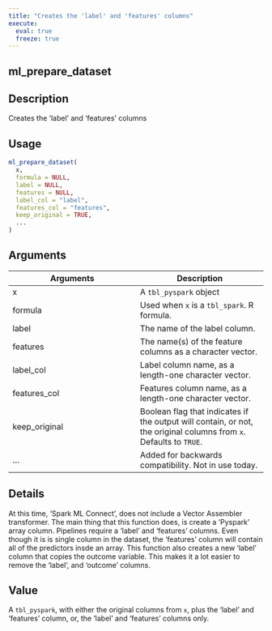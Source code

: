 ```yaml
---
title: "Creates the 'label' and 'features' columns"
execute:
  eval: true
  freeze: true
---
```


## ml_prepare_dataset

## Description
Creates the 'label' and 'features' columns


## Usage
```r
ml_prepare_dataset(
  x,
  formula = NULL,
  label = NULL,
  features = NULL,
  label_col = "label",
  features_col = "features",
  keep_original = TRUE,
  ...
)
```

## Arguments
|Arguments|Description|
|---|---|
| x | A `tbl_pyspark` object |
| formula | Used when `x` is a `tbl_spark`. R formula. |
| label | The name of the label column. |
| features | The name(s) of the feature columns as a character vector. |
| label_col | Label column name, as a length-one character vector. |
| features_col | Features column name, as a length-one character vector. |
| keep_original | Boolean flag that indicates if the output will contain, or not, the original columns from `x`. Defaults to `TRUE`. |
| ... | Added for backwards compatibility. Not in use today. |

## Details
At this time, 'Spark ML Connect', does not include a Vector Assembler transformer. The main thing that this function does, is create a 'Pyspark' array column. Pipelines require a 'label' and 'features' columns. Even though it is is single column in the dataset, the 'features' column will contain all of the predictors insde an array. This function also creates a new 'label' column that copies the outcome variable. This makes it a lot easier to remove the 'label', and 'outcome' columns.

## Value
A `tbl_pyspark`, with either the original columns from `x`, plus the 'label' and 'features' column, or, the 'label' and 'features' columns only.






